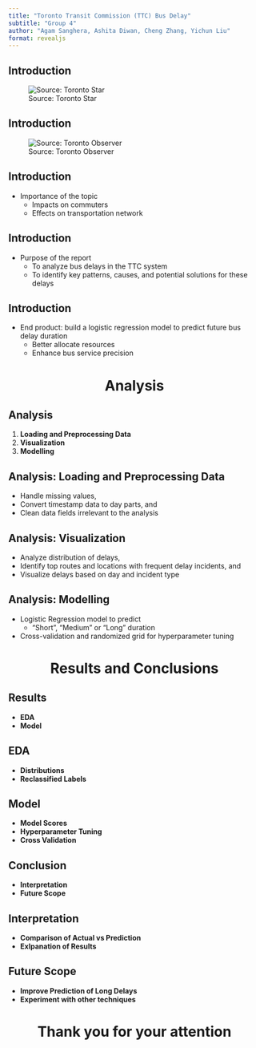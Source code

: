 ```yaml
---
title: "Toronto Transit Commission (TTC) Bus Delay"
subtitle: "Group 4"
author: "Agam Sanghera, Ashita Diwan, Cheng Zhang, Yichun Liu"
format: revealjs
---
```


## Introduction
![Source: Toronto Star](images/ttc_bus_crowded.avif)

## Introduction
![Source: Toronto Observer](images/ttc_bus_delay.png)

## Introduction
- Importance of the topic
    - Impacts on commuters
    - Effects on transportation network

## Introduction
- Purpose of the report
    - To analyze bus delays in the TTC system
    - To identify key patterns, causes, and potential solutions for these delays

## Introduction
- End product: build a logistic regression model to predict future bus delay duration
    - Better allocate resources
    - Enhance bus service precision

# Analysis {style="text-align: center"}


## Analysis

1. **Loading and Preprocessing Data** 
2. **Visualization** 
3. **Modelling**

## Analysis: Loading and Preprocessing Data 
- Handle missing values, 
- Convert timestamp data to day parts, and 
- Clean data fields irrelevant to the analysis


## Analysis: Visualization 
- Analyze distribution of delays, 
- Identify top routes and locations with frequent delay incidents, and
- Visualize delays based on day and incident type

## Analysis: Modelling
- Logistic Regression model to predict
    - "Short", "Medium" or "Long" duration
- Cross-validation and randomized grid for hyperparameter tuning

# Results and Conclusions {style="text-align: center"}

## Results
- **EDA** 
- **Model** 

## EDA
- **Distributions** 
- **Reclassified Labels** 

## Model
- **Model Scores** 
- **Hyperparameter Tuning**
- **Cross Validation**

## Conclusion
- **Interpretation**
- **Future Scope**

## Interpretation
- **Comparison of Actual vs Prediction**
- **Exlpanation of Results**

## Future Scope
- **Improve Prediction of Long Delays**
- **Experiment with other techniques**

# Thank you for your attention {style="text-align: center"}
